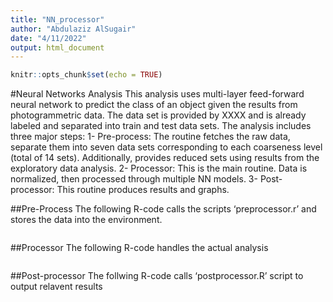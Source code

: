 ```yaml
---
title: "NN_processor"
author: "Abdulaziz AlSugair"
date: "4/11/2022"
output: html_document
---
```


```r
knitr::opts_chunk$set(echo = TRUE)
```

#Neural Networks Analysis
This analysis uses multi-layer feed-forward neural network to predict the class of an object given the results from photogrammetric data. The data set is provided by XXXX and is already labeled and separated into train and test data sets. The analysis includes three major steps:
1- Pre-process:
The routine fetches the raw data, separate them into seven data sets corresponding to each coarseness level (total of 14 sets). Additionally, provides reduced sets using results from the exploratory data analysis.
2- Processor:
This is the main routine. Data is normalized, then processed through multiple NN models. 
3- Post-processor:
This routine produces results and graphs.

##Pre-Process
The following R-code calls the scripts 'preprocessor.r' and stores the data into the environment.
```r


```


##Processor
The following R-code handles the actual analysis

```r


```

##Post-processor
The follwing R-code calls 'postprocessor.R' script to output relavent results

```r

```

